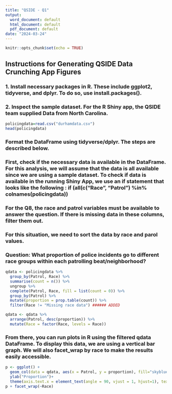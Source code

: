 ```yaml
---
title: "QSIDE - Q1"
output:
  word_document: default
  html_document: default
  pdf_document: default
date: "2024-03-24"
---
```


```r
knitr::opts_chunk$set(echo = TRUE)
```

## Instructions for Generating QSIDE Data Crunching App Figures

### 1. Install necessary packages in R. These include ggplot2, tidyverse, and dplyr. To do so, use install.packages().

### 2. Inspect the sample dataset. For the R Shiny app, the QSIDE team supplied Data from North Carolina.

```r
policingdata=read.csv("durhamdata.csv")
head(policingdata)
```
### Format the DataFrame using tidyverse/dplyr. The steps are described below. 

### First, check if the necessary data is available in the DataFrame. For this analysis, we will assume that the data is all available since we are using a sample dataset. To check if data is available in the running Shiny App, we use an if statement that looks like the following : if (all(c("Race", "Patrol") %in% colnames(policingdata))

### For the Q8, the race and patrol variables must be available to answer the question. If there is missing data in these columns, filter them out. 

### For this situation, we need to sort the data by race and parol values. 

### Question: What proportion of police incidents go to different race groups within each patrolling beat/neighborhood?

```r
qdata <- policingdata %>%
  group_by(Patrol, Race) %>%
  summarise(count = n()) %>%
  ungroup %>%
  complete(Patrol, Race, fill = list(count = 0)) %>%
  group_by(Patrol) %>%
  mutate(proportion = prop.table(count)) %>%
  filter(Race != "Missing race data") ###### ADDED

qdata <- qdata %>%
  arrange(Patrol, desc(proportion)) %>%
  mutate(Race = factor(Race, levels = Race))
```

### From there, you can run plots in R using the filtered qdata DataFrame. To display this data, we are using a vertical bar graph. We will also facet_wrap by race to make the results easily accessible.

```r
p <- ggplot() +
  geom_col(data = qdata, aes(x = Patrol, y = proportion), fill="skyblue4") +
  ylab("Proportion")+
  theme(axis.text.x = element_text(angle = 90, vjust = 1, hjust=1), text = element_text(size = 15))
p + facet_wrap(~Race)
```


















